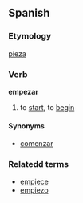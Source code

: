 ==Spanish==
===Etymology===
[[pieza]]
===Verb===
'''empezar'''

# to [[start]], to [[begin]]

====Synonyms====
*[[comenzar]]

===Relatedd terms===
*[[empiece]]
*[[empiezo]]